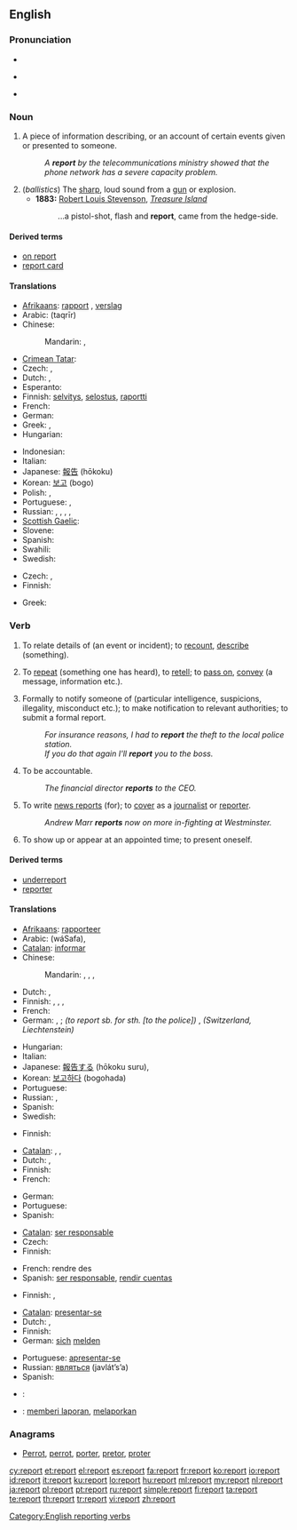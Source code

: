 ==English==
{{wikipedia}}

===Pronunciation===
* {{audio|en-us-report.ogg|Audio (US)}}
* {{IPA|/ɻiːˈpɔː(r)t/}}
*: {{rhymes|ɔː(r)t}}
* {{a|Tasmanian}} {{IPA|/ɻəˈpɔː/}}

===Noun===
{{en-noun}}

# A piece of information describing, or an account of certain events given or presented to someone.
#: ''A '''report''' by the telecommunications ministry showed that the phone network has a severe capacity problem.''
# (''ballistics'') The [[sharp]], loud sound from a [[gun]] or explosion.
#* '''1883:''' [[w:Robert Louis Stevenson|Robert Louis Stevenson]], ''[[w:Treasure Island|Treasure Island]]''
#*: ...a pistol-shot, flash and '''report''', came from the hedge-side.

====Derived terms====
* [[on report]]
* [[report card]]

====Translations====
{{trans-top|information describing events}}
* [[Afrikaans]]: [[rapport]] {{n}}, [[verslag]] {{n}}
* Arabic: {{Arab|[[تقرير]]}} (taqrīr)
* Chinese:
*: Mandarin: {{t-|cmn|報告|sc=Hani}},  {{t-|cmn|报告|tr=bàogào|sc=Hani}}
* [[Crimean Tatar]]: {{tø|crh|raport|xs=Crimean Tatar}}
* Czech: {{t+|cs|zpráva|f}}, {{t-|cs|hlášení|n}}
* Dutch: {{t+|nl|rapport|n}}, {{t+|nl|verslag|n}}
* Esperanto: {{t-|eo|raporto|xs=Esperanto}}
* Finnish: [[selvitys]], [[selostus]], [[raportti]]
* French: {{t+|fr|rapport|m}}
* German: {{t+|de|Bericht|m}}
* Greek: {{t+|el|αναφορά|f|tr=anaforá}},  {{t+|el|έκθεση|f|tr=ékθesi}}
* Hungarian: {{t+|hu|jelentés}}
{{trans-mid}}
* Indonesian: {{t+|id|laporan|xs=Indonesian}}
* Italian: {{t+|it|rapporto|m}}
* Japanese: [[報告]] (hōkoku)
* Korean: [[보고]] (bogo)
* Polish: {{t+|pl|raport|m}}, {{t|pl|sprawozdanie|n}}
* Portuguese: {{t+|pt|relatório|m}}, {{t+|pt|relato|m}}
* Russian: {{t+|ru|доклад|m|tr=doklád}},  {{t+|ru|отчёт|m|tr=otčót}},  {{t+|ru|сообщение|n|tr=soobščénije}},  {{t|ru|рапорт|m|tr=ráport}},  {{t|ru|сводка|f|tr=svódka}}
* [[Scottish Gaelic]]: {{t-|gd|iomradh|m|xs=Scottish Gaelic}}
* Slovene: {{t+|sl|poročilo|n}}
* Spanish: {{t-|es|informe|m}}
* Swahili: {{t+|sw|ripoti|xs=Swahili}}
* Swedish: {{t+|sv|rapport|c}}
{{trans-bottom}}

{{trans-top|(ballistics) the sharp, loud sound from a gun or explosion}}
* Czech: {{t-|cs|výbuch|m}}, {{t-|cs|výstřel|m}}
* Finnish: {{t|fi|pamaus}}
{{trans-mid}}
* Greek: {{t+|el|εκπυρσοκρότηση|f|tr=ekpirsokrótisi}}
{{trans-bottom}}

===Verb===
{{en-verb}}

# {{transitive|intransitive}} To relate details of (an event or incident); to [[recount]], [[describe]] (something).
# {{transitive}} To [[repeat]] (something one has heard), to [[retell]]; to [[pass on]], [[convey]] (a message, information etc.).
# {{transitive}} Formally to notify someone of (particular intelligence, suspicions, illegality, misconduct etc.); to make notification to relevant authorities; to submit a formal report.
#:''For insurance reasons, I had to '''report''' the theft to the local police station.''
#:''If you do that again I'll '''report''' you to the boss.''
# {{intransitive}} To be accountable.
#: ''The financial director '''reports''' to the CEO.''
# {{intransitive}} To write [[news report]]s (for); to [[cover]] as a [[journalist]] or [[reporter]].
#:''Andrew Marr '''reports''' now on more in-fighting at Westminster.''
# {{context|intransitive|chiefly|_|military}} To show up or appear at an appointed time; to present oneself.

====Derived terms====
* [[underreport]]
* [[reporter]]

====Translations====
{{trans-top|to relate details of}}
* [[Afrikaans]]: [[rapporteer]]
* Arabic: {{Arab|[[وصف]]}} (wáSafa),  {{t|ar|أبلغ|tr='ablagha}}
* [[Catalan]]: [[informar]]
* Chinese:
*: Mandarin: {{t-|cmn|報告|sc=Hani}},  {{t-|cmn|报告|tr=bàogào|sc=Hani}},  {{t|cmn|彙報|sc=Hani}},  {{t|cmn|汇报|tr=huìbào|sc=Hani}}
* Dutch: {{t+|nl|berichten}}, {{t-|nl|rapporteren}}
* Finnish: {{t+|fi|selvittää}}, {{t-|fi|selostaa}}, {{t-|fi|raportoida}} {{i|formal}}, {{t|fi|kertoa}} {{i|informal}}
* French: {{t+|fr|rapporter}}
* German: {{t+|de|berichten}}, {{t+|de|melden}}; ''(to report sb. for sth. [to the police])'' {{t+|de|anzeigen}}, ''(Switzerland, Liechtenstein)'' {{t+|de|verzeigen}}
{{trans-mid}}
* Hungarian: {{t+|hu|jelent}}
* Italian: {{t+|it|riferire}}
* Japanese: [[報告]]する (hōkoku suru),  {{t|ja|報ずる|tr=hōzuru}}
* Korean: [[보고하다]] (bogohada)
* Portuguese: {{t+|pt|relatar}}
* Russian: {{qualifier|imperfective}} {{t+|ru|сообщать|tr=soobščát’}},  {{qualifier|perfective}} {{t+|ru|сообщить|tr=soobščít’}}
* Spanish: {{t-|es|informar}}
* Swedish: {{t-|sv|rapportera}}
{{trans-bottom}}

{{trans-top|to repeat, retell, pass on}}
* Finnish: {{t|fi|kertoa}}
{{trans-mid}}
{{trans-bottom}}

{{trans-top|to notify formally}}
* [[Catalan]]: {{t+|ca|notificar}}, {{t-|ca|fer saber}}, {{t+|ca|informar}}
* Dutch: {{t+|nl|bekendmaken}}, {{t+|nl|melden}}
* Finnish: {{t+|fi|ilmoittaa}}
* French: {{t+|fr|signaler}}
{{trans-mid}}
* German: {{t+|de|melden}}
* Portuguese: {{t+|pt|notificar}}
* Spanish: {{t-|es|notificar}}
{{trans-bottom}}

{{trans-top|to be accountable}}
* [[Catalan]]: [[ser responsable]]
* Czech: {{t-|cs|zodpovídat se}}
* Finnish: {{t-|fi|raportoida}}
{{trans-mid}}
* French: rendre des {{t+|fr|comptes}}
* Spanish: [[ser responsable]], [[rendir cuentas]]
{{trans-bottom}}

{{trans-top|to write news reports}}
* Finnish: {{t|fi|kirjoittaa}}, {{t|fi|raportoida}}
{{trans-mid}}
{{trans-bottom}}

{{trans-top|military: to appear or present oneself}}
* [[Catalan]]: [[presentar-se]]
* Dutch: {{t+|nl|afkomen}}, {{t+|nl|verschijnen}}
* Finnish: {{t+|fi|ilmoittautua}}
* German: [[sich]] [[melden]]
{{trans-mid}}
* Portuguese: [[apresentar-se]]
* Russian: [[являться]] (javlát’s’a)
* Spanish: {{t-|es|presentarse}}
{{trans-bottom}}

{{checktrans-top}}
* {{ttbc|Catalan}}: {{t+|ca|informe}} <!-- Noun? Was under "account" -->
* {{ttbc|Indonesian}}: [[memberi laporan]], [[melaporkan]]
{{trans-bottom}}

===Anagrams===
* [[Perrot#English|Perrot]], [[perrot#English|perrot]], [[porter#English|porter]], [[pretor#English|pretor]], [[proter#English|proter]]

[[Category:English reporting verbs]]

[[cy:report]]
[[et:report]]
[[el:report]]
[[es:report]]
[[fa:report]]
[[fr:report]]
[[ko:report]]
[[io:report]]
[[id:report]]
[[it:report]]
[[ku:report]]
[[lo:report]]
[[hu:report]]
[[ml:report]]
[[my:report]]
[[nl:report]]
[[ja:report]]
[[pl:report]]
[[pt:report]]
[[ru:report]]
[[simple:report]]
[[fi:report]]
[[ta:report]]
[[te:report]]
[[th:report]]
[[tr:report]]
[[vi:report]]
[[zh:report]]